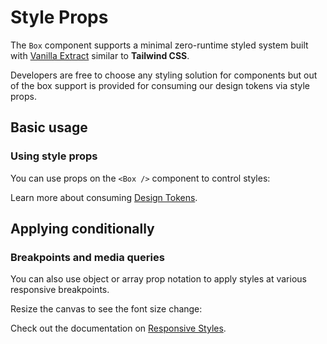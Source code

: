 
# Style Props

The `Box` component supports a minimal zero-runtime styled system built with [Vanilla Extract](https://vanilla-extract.style/) similar to **Tailwind CSS**.

Developers are free to choose any styling solution for components but out of the box support is provided for consuming our design tokens via style props.

## Basic usage

### Using style props

You can use props on the `<Box />` component to control styles:

<ax-demo name="styles-prop-usage" />

Learn more about consuming [Design Tokens](/styled-system/design-tokens/).

## Applying conditionally

### Breakpoints and media queries

You can also use object or array prop notation to apply styles at various responsive breakpoints.

<Callout>Resize the canvas to see the font size change:</Callout>

<ax-demo
  iframe="/styled-system/index-demo/"
  height="150"
  name="styles-sx/responsive-usage"
/>

Check out the documentation on [Responsive Styles](/styled-system/responsive-styles/).
